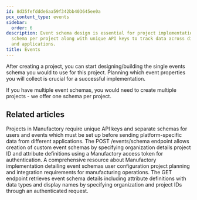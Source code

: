 ```yaml
---
id: 8d35fefddde6aa59f342bb403645ee0a
pcx_content_type: events
sidebar:
  order: 6
description: Event schema design is essential for project implementation requiring single
  schema per project along with unique API keys to track data across different platforms
  and applications.
title: Events
---
```


After creating a project, you can start designing/building the single events schema you would to use for this project. Planning which event properties you will collect is crucial for a successful implementation.



<PageTree />


If you have multiple event schemas, you would need to create multiple projects - we offer one schema per project.


## Related articles
<CardGrid>
<LinkTitleCard header="<b>Manufactory > Projects</b>" href="/products/manufactory/projects/" > Projects in Manufactory require unique API keys and separate schemas for users and events which must be set up before sending platform-specific data from different applications. </LinkTitleCard>
<LinkTitleCard header="<b>Events > Create events schema</b>" href="/products/manufactory/events/create_schema/" > The POST /events/schema endpoint allows creation of custom event schemas by specifying organization details project ID and attribute definitions using a Manufactory access token for authentication. </LinkTitleCard>
<LinkTitleCard header="<b>Implementation > Configuring events schema</b>" href="/products/manufactory/implementation/configuring_events_schema/" > A comprehensive resource about Manufactory implementation detailing event schemas user configuration project planning and integration requirements for manufacturing operations. </LinkTitleCard>
<LinkTitleCard header="<b>Events > Get events schema</b>" href="/products/manufactory/events/get_schema/" > The GET endpoint retrieves event schema details including attribute definitions with data types and display names by specifying organization and project IDs through an authenticated request. </LinkTitleCard>
</CardGrid>